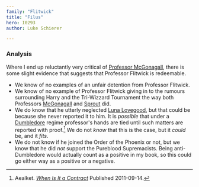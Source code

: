 ```yaml
---
family: "Flitwick"
title: "Filus"
hero: I0293
author: Luke Schierer

---
```

### Analysis

Where I end up reluctantly very critical of [Professor McGonagall][McGonagall],
there is some slight evidence that suggests that Professor Flitwick is redeemable.

* We know of no examples of an unfair detention from Professor Flitwick.
* We know of no example of Professor Flitwick giving in to the rumours
  surrounding Harry and the Tri-Wizzard Tournament the way both Professors
  [McGonagall] and [Sprout] did.
* We do know that he utterly neglected [Luna Lovegood][Luna], but that could
  be because she never reported it to him. It is *possible* that under a
  [Dumbledore] regime professor's hands are tied until such matters are
  reported with proof.[^20210322-3] We do not *know* that this is the case, but
  it *could* be, and it *fits*.
* We do not know if he joined the Order of the Phoenix or not, but we know that
  he did *not* support the Pureblood Supremacists.  Being anti-Dumbledore would
  actually count as a positive in my book, so this could go either way as a
  positive or a negative.

[McGonagall]: <../../mcgonagall/minerva/>

[Luna]: <../../lovegood/luna/>

[Dumbledore]: <../../dumbledore/albus_percival_wulfric_brian/>

[Sprout]: <../../sprout/pomona/>

[^20210322-3]: Aealket.
    _[When Is It a Contract](https://www.fanfiction.net/s/7382549)_ Published 2011-09-14.



